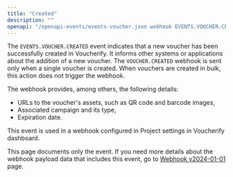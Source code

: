 ```yaml
---
title: "Created"
description: ""
openapi: "/openapi-events/events-voucher.json webhook EVENTS.VOUCHER.CREATED"
---
```


The `EVENTS.VOUCHER.CREATED` event indicates that a new voucher has been successfully created in Voucherify. It informs other systems or applications about the addition of a new voucher. The `VOUCHER.CREATED` webhook is sent only when a single voucher is created. When vouchers are created in bulk, this action does not trigger the webhook. 

The webhook provides, among others, the following details:
- URLs to the voucher's assets, such as QR code and barcode images,
- Associated campaign and its type,
- Expiration date.

This event is used in a webhook configured in Project settings in Voucherify dashboard.

<Note>This page documents only the event. If you need more details about the webhook payload data that includes this event, go to [Webhook v2024-01-01](/api-reference/introduction-to-webhooks "Introduction to webhooks v2024-01-01") page.</Note>
